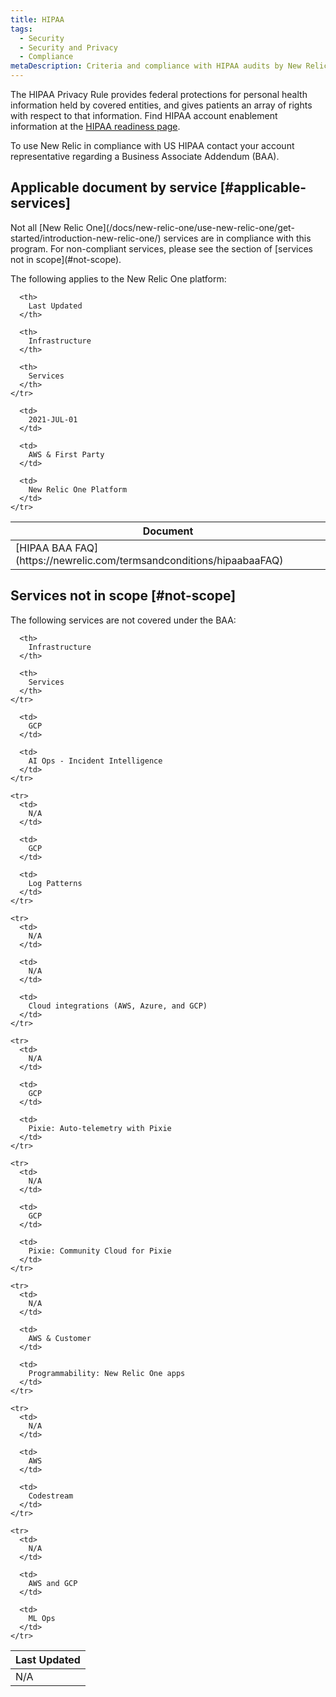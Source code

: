 ```yaml
---
title: HIPAA 
tags:
  - Security
  - Security and Privacy
  - Compliance
metaDescription: Criteria and compliance with HIPAA audits by New Relic services.
---
```


The HIPAA Privacy Rule provides federal protections for personal health information held by covered entities, and gives patients an array of rights with respect to that information. Find HIPAA account enablement information at the [HIPAA readiness page](/docs/security/security-privacy/compliance/hipaa-readiness-new-relic/).

<Callout variant="important">
  To use New Relic in compliance with US HIPAA contact your account representative regarding a Business Associate Addendum (BAA).
</Callout>

## Applicable document by service [#applicable-services]

<Callout variant="caution">
  Not all [New Relic One](/docs/new-relic-one/use-new-relic-one/get-started/introduction-new-relic-one/) services are in compliance with this program. For non-compliant services, please see the section of [services not in scope](#not-scope).
</Callout>

The following applies to the New Relic One platform:

<table>
  <thead>
    <tr>
      <th style={{ width: "200px" }}>
        Document
      </th>

      <th>
        Last Updated
      </th>

      <th>
        Infrastructure
      </th>

      <th>
        Services
      </th>
    </tr>
  </thead>

  <tbody>
    <tr>
      <td>
        [HIPAA BAA FAQ](https://newrelic.com/termsandconditions/hipaabaaFAQ)
      </td>

      <td>
        2021-JUL-01
      </td>

      <td>
        AWS & First Party
      </td>

      <td>
        New Relic One Platform
      </td>
    </tr>
  </tbody>
</table>

## Services not in scope [#not-scope]

The following services are not covered under the BAA:

<table>
  <thead>
    <tr>
      <th style={{ width: "200px" }}>
        Last Updated
      </th>

      <th>
        Infrastructure
      </th>

      <th>
        Services
      </th>
    </tr>
  </thead>

  <tbody>
    <tr>
      <td>
        N/A
      </td>

      <td>
        GCP
      </td>

      <td>
        AI Ops - Incident Intelligence
      </td>
    </tr>

    <tr>
      <td>
        N/A
      </td>

      <td>
        GCP
      </td>

      <td>
        Log Patterns
      </td>
    </tr>

    <tr>
      <td>
        N/A
      </td>

      <td>
        N/A
      </td>

      <td>
        Cloud integrations (AWS, Azure, and GCP)
      </td>
    </tr>

    <tr>
      <td>
        N/A
      </td>

      <td>
        GCP
      </td>

      <td>
        Pixie: Auto-telemetry with Pixie
      </td>
    </tr>

    <tr>
      <td>
        N/A
      </td>

      <td>
        GCP
      </td>

      <td>
        Pixie: Community Cloud for Pixie
      </td>
    </tr>

    <tr>
      <td>
        N/A
      </td>

      <td>
        AWS & Customer
      </td>

      <td>
        Programmability: New Relic One apps
      </td>
    </tr>

    <tr>
      <td>
        N/A
      </td>

      <td>
        AWS
      </td>

      <td>
        Codestream
      </td>
    </tr>

    <tr>
      <td>
        N/A
      </td>

      <td>
        AWS and GCP
      </td>

      <td>
        ML Ops
      </td>
    </tr>
  </tbody>
</table>
